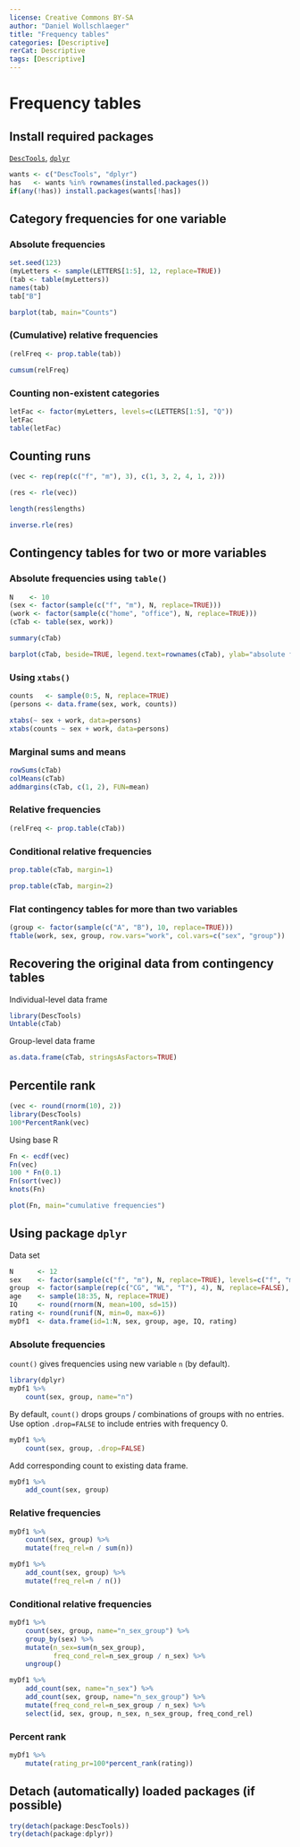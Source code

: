 ---
license: Creative Commons BY-SA
author: "Daniel Wollschlaeger"
title: "Frequency tables"
categories: [Descriptive]
rerCat: Descriptive
tags: [Descriptive]
---

Frequency tables
=========================

Install required packages
-------------------------

[`DescTools`](https://cran.r-project.org/package=DescTools), [`dplyr`](https://cran.r-project.org/package=dplyr)

```{r}
wants <- c("DescTools", "dplyr")
has   <- wants %in% rownames(installed.packages())
if(any(!has)) install.packages(wants[!has])
```

Category frequencies for one variable
-------------------------

### Absolute frequencies

```{r}
set.seed(123)
(myLetters <- sample(LETTERS[1:5], 12, replace=TRUE))
(tab <- table(myLetters))
names(tab)
tab["B"]
```

```{r rerFrequencies01}
barplot(tab, main="Counts")
```

### (Cumulative) relative frequencies

```{r}
(relFreq <- prop.table(tab))
```

```{r}
cumsum(relFreq)
```

### Counting non-existent categories

```{r}
letFac <- factor(myLetters, levels=c(LETTERS[1:5], "Q"))
letFac
table(letFac)
```

Counting runs
-------------------------

```{r}
(vec <- rep(rep(c("f", "m"), 3), c(1, 3, 2, 4, 1, 2)))
```

```{r}
(res <- rle(vec))
```

```{r}
length(res$lengths)
```

```{r}
inverse.rle(res)
```

Contingency tables for two or more variables
-------------------------

### Absolute frequencies using `table()`

```{r}
N    <- 10
(sex <- factor(sample(c("f", "m"), N, replace=TRUE)))
(work <- factor(sample(c("home", "office"), N, replace=TRUE)))
(cTab <- table(sex, work))
```

```{r}
summary(cTab)
```

```{r rerFrequencies02}
barplot(cTab, beside=TRUE, legend.text=rownames(cTab), ylab="absolute frequency")
```

### Using `xtabs()`

```{r}
counts   <- sample(0:5, N, replace=TRUE)
(persons <- data.frame(sex, work, counts))
```

```{r}
xtabs(~ sex + work, data=persons)
xtabs(counts ~ sex + work, data=persons)
```

### Marginal sums and means

```{r}
rowSums(cTab)
colMeans(cTab)
addmargins(cTab, c(1, 2), FUN=mean)
```

### Relative frequencies

```{r}
(relFreq <- prop.table(cTab))
```

### Conditional relative frequencies

```{r}
prop.table(cTab, margin=1)
```

```{r}
prop.table(cTab, margin=2)
```

### Flat contingency tables for more than two variables

```{r}
(group <- factor(sample(c("A", "B"), 10, replace=TRUE)))
ftable(work, sex, group, row.vars="work", col.vars=c("sex", "group"))
```

Recovering the original data from contingency tables
-------------------------

Individual-level data frame

```{r}
library(DescTools)
Untable(cTab)
```

Group-level data frame

```{r}
as.data.frame(cTab, stringsAsFactors=TRUE)
```

Percentile rank
-------------------------

```{r}
(vec <- round(rnorm(10), 2))
library(DescTools)
100*PercentRank(vec)
```

Using base R

```{r}
Fn <- ecdf(vec)
Fn(vec)
100 * Fn(0.1)
Fn(sort(vec))
knots(Fn)
```

```{r rerFrequencies03}
plot(Fn, main="cumulative frequencies")
```

Using package `dplyr`
-------------------------

Data set

```{r}
N      <- 12
sex    <- factor(sample(c("f", "m"), N, replace=TRUE), levels=c("f", "m"))
group  <- factor(sample(rep(c("CG", "WL", "T"), 4), N, replace=FALSE), levels=c("CG", "WL", "T"))
age    <- sample(18:35, N, replace=TRUE)
IQ     <- round(rnorm(N, mean=100, sd=15))
rating <- round(runif(N, min=0, max=6))
myDf1  <- data.frame(id=1:N, sex, group, age, IQ, rating)
```

### Absolute frequencies 

`count()` gives frequencies using new variable `n` (by default).

```{r}
library(dplyr)
myDf1 %>%
    count(sex, group, name="n")
```

By default, `count()` drops groups / combinations of groups with no entries. Use option `.drop=FALSE` to include entries with frequency 0.

```{r}
myDf1 %>%
    count(sex, group, .drop=FALSE)
```

Add corresponding count to existing data frame.

```{r}
myDf1 %>%
    add_count(sex, group)
```

### Relative frequencies

```{r}
myDf1 %>%
    count(sex, group) %>%
    mutate(freq_rel=n / sum(n))

myDf1 %>%
    add_count(sex, group) %>%
    mutate(freq_rel=n / n())
```

### Conditional relative frequencies

```{r}
myDf1 %>%
    count(sex, group, name="n_sex_group") %>%
    group_by(sex) %>%
    mutate(n_sex=sum(n_sex_group),
           freq_cond_rel=n_sex_group / n_sex) %>%
    ungroup()
```

```{r}
myDf1 %>%
    add_count(sex, name="n_sex") %>%
    add_count(sex, group, name="n_sex_group") %>%
    mutate(freq_cond_rel=n_sex_group / n_sex) %>%
    select(id, sex, group, n_sex, n_sex_group, freq_cond_rel)
```

### Percent rank

```{r}
myDf1 %>%
    mutate(rating_pr=100*percent_rank(rating))
```

Detach (automatically) loaded packages (if possible)
-------------------------

```{r}
try(detach(package:DescTools))
try(detach(package:dplyr))
```

